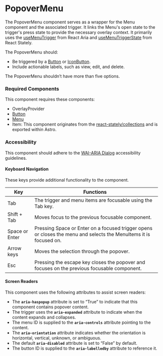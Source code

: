 <Meta title="Components/PopoverMenu/PopoverMenu" />

# PopoverMenu

The PopoverMenu component serves as a wrapper for the Menu component and the associated trigger.
It links the Menu's open state to the trigger's press state to provide the necessary overlay context. 
It primarily uses the [useMenuTrigger](https://react-spectrum.adobe.com/react-aria/useMenuTrigger.html) from React Aria 
and [useMenuTriggerState](https://react-spectrum.adobe.com/react-stately/useMenuTriggerState.html) from React Stately.

The PopoverMenu should:
- Be triggered by a [Button](./?path=/docs/components-button--default) or [IconButton](./?path=/docs/components-iconbutton--default).
- Include actionable labels, such as view, edit, and delete.

The PopoverMenu shouldn’t have more than five options.

### Required Components

This component requires these components:

- OverlayProvider
- [Button](./?path=/docs/components-button--default)
- [Menu](./?path=/docs/components-menu--default)
- Item: This component originates from the [react-stately/collections](https://react-spectrum.adobe.com/react-stately/collections.html) and is exported within Astro.

### Accessibility

This component should adhere to the [WAI-ARIA Dialog](https://www.w3.org/WAI/ARIA/apg/patterns/dialog-modal/examples/dialog/) accessibility guidelines.

#### Keyboard Navigation

These keys provide additional functionality to the component.

| Key | Functions |
| ---- | ---- |
| Tab | The trigger and menu items are focusable using the Tab key. |
| Shift + Tab | Moves focus to the previous focusable component. |
| Space or Enter | Pressing Space or Enter on a focused trigger opens or closes the menu and selects the MenuItems it is focused on. |
| Arrow keys | Moves the selection through the popover. |
| Esc | Pressing the escape key closes the popover and focuses on the previous focusable component. |

#### Screen Readers

This component uses the following attributes to assist screen readers:
- The  **`aria-haspopup`** attribute is set to “True” to indicate that this component contains popover content.
- The trigger uses the  **`aria-expanded`** attribute to indicate when the content expands and collapses. 
- The menu ID is supplied to the  **`aria-controls`** attribute pointing to the content. 
- The  **`aria-orientation`** attribute indicates whether the orientation is horizontal, vertical, unknown, or ambiguous. 
- The default  **`aria-disabled`** attribute is set to “False” by default. 
- The button ID is supplied to the  **`aria-labelledby`** attribute to reference it.


